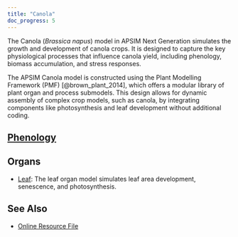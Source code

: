 ```yaml
---
title: "Canola"
doc_progress: 5
---
```



The Canola (*Brassica napus*) model in APSIM Next Generation simulates the growth and development of canola crops. It is designed to capture the key physiological processes that influence canola yield, including phenology, biomass accumulation, and stress responses.

The APSIM Canola model is constructed using the Plant Modelling Framework (PMF) [@brown_plant_2014], which offers a modular library of plant organ and process submodels. This design allows for dynamic assembly of complex crop models, such as canola, by integrating components like photosynthesis and leaf development without additional coding.



## [Phenology](Phenology/index.qmd)

## Organs

- [Leaf](Leaf/index.qmd): The leaf organ model simulates leaf area development, senescence, and photosynthesis.

## See Also

* [Online Resource File](https://github.com/APSIMInitiative/ApsimX/blob/master/Models/Resources/Canola.json)

